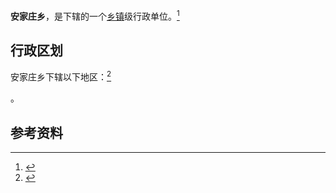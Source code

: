 {{中国乡级行政区|14/11/24/209/000}}

'''安家庄乡'''，是{{PRC admin/fullname|14/11/24/209/000|3}}下辖的一个[[乡镇|乡镇]]级行政单位。<ref>{{PRC admin/ref sgc|{{PRC admin/parent|14/11/24/209/000}}}}</ref>

== 行政区划 ==

安家庄乡下辖以下地区：<ref>{{PRC admin/ref sgc|14/11/24/209/000}}</ref>

{{PRC admin/children|14/11/24/209/000}}。

== 参考资料 ==

{{reflist}}

{{行政区划小作品}}
{{PRC admin/navcat|14/11/24/209/000}}